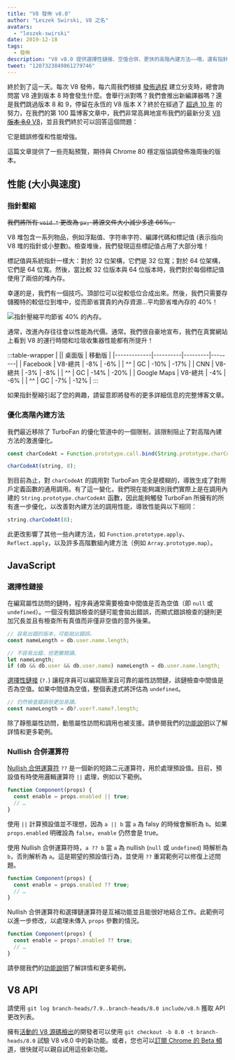 ```yaml
---
title: "V8 發佈 v8.0"
author: "Leszek Swirski, V8 之名"
avatars:
  - "leszek-swirski"
date: 2019-12-18
tags:
  - 發佈
description: "V8 v8.0 提供選擇性鏈接、空值合併、更快的高階內建方法——哦，還有指針壓縮節省了 40% 的內存，無需多說。"
tweet: "1207323849861279746"
---
```


<!-- 是的，這是一個 SVG。請不要問我花了多長時間製作它。 -->
<!-- markdownlint-capture -->
<!-- markdownlint-disable no-inline-html -->

<FullWidthImage />

<!-- markdownlint-restore -->

終於到了這一天。每次 V8 發佈，每六周我們根據 [發佈過程](/docs/release-process) 建立分支時，總會詢問當 V8 達到版本 8 時會發生什麼。會舉行派對嗎？我們會推出新編譯器嗎？還是我們跳過版本 8 和 9，停留在永恆的 V8 版本 X？終於在經過了 [超過 10 年](/blog/10-years) 的努力，在我們的第 100 篇博客文章中，我們非常高興地宣布我們的最新分支 [V8 ~~版本 8.0~~ V8](https://chromium.googlesource.com/v8/v8.git/+log/branch-heads/8.0)，並且我們終於可以回答這個問題：

<!--truncate-->
它是錯誤修復和性能增強。

這篇文章提供了一些亮點預覽，期待與 Chrome 80 穩定版協調發佈幾周後的版本。

## 性能 (大小與速度)

### 指針壓縮

~~我們將所有 `void *` 更改為 `pv`，將源文件大小減少多達 66%。~~

V8 堆包含一系列物品，例如浮點值、字符串字符、編譯代碼和標記值 (表示指向 V8 堆的指針或小整數)。檢查堆後，我們發現這些標記值占用了大部分堆！

標記值與系統指針一樣大：對於 32 位架構，它們是 32 位寬；對於 64 位架構，它們是 64 位寬。然後，當比較 32 位版本與 64 位版本時，我們對於每個標記值使用了兩倍的堆內存。

幸運的是，我們有一個技巧。頂部位可以從較低位合成出來。然後，我們只需要存儲獨特的較低位到堆中，從而節省寶貴的內存資源...平均節省堆內存的 40%！

![指針壓縮平均節省 40% 的內存。](/_img/v8-release-80/pointer-compression-chart.svg)

通常，改進內存往往會以性能為代價。通常。我們很自豪地宣布，我們在真實網站上看到 V8 的運行時間和垃圾收集器性能都有所提升！

:::table-wrapper
| || 桌面版 | 移動版 |
|-------------|----------|---------|--------|
| Facebook | V8-總共 | -8% | -6% |
| ^^ | GC | -10% | -17% |
| CNN | V8-總共 | -3% | -8% |
| ^^ | GC | -14% | -20% |
| Google Maps | V8-總共 | -4% | -6% |
| ^^ | GC | -7% | -12% |
:::

如果指針壓縮引起了您的興趣，請留意即將發布的更多詳細信息的完整博客文章。

### 優化高階內建方法

我們最近移除了 TurboFan 的優化管道中的一個限制，該限制阻止了對高階內建方法的激進優化。

```js
const charCodeAt = Function.prototype.call.bind(String.prototype.charCodeAt);

charCodeAt(string, 8);
```

到目前為止，對 `charCodeAt` 的調用對 TurboFan 完全是模糊的，導致生成了對用戶定義函數的通用調用。有了這一變化，我們現在能夠識別我們實際上是在調用內建的 `String.prototype.charCodeAt` 函數，因此能夠觸發 TurboFan 所擁有的所有進一步優化，以改善對內建方法的調用性能，導致性能與以下相同：

```js
string.charCodeAt(8);
```

此更改影響了其他一些內建方法，如 `Function.prototype.apply`、`Reflect.apply`，以及許多高階數組內建方法（例如 `Array.prototype.map`）。

## JavaScript

### 選擇性鏈接

在編寫屬性訪問的鏈時，程序員通常需要檢查中間值是否為空值（即 `null` 或 `undefined`）。一個沒有錯誤檢查的鏈可能會拋出錯誤，而顯式錯誤檢查的鏈則更加冗長並且有檢查所有真值而非僅非空值的意外後果。

```js
// 容易出錯的版本，可能拋出錯誤。
const nameLength = db.user.name.length;

// 不容易出錯，但更難閱讀。
let nameLength;
if (db && db.user && db.user.name) nameLength = db.user.name.length;
```

[選擇性鏈接](https://v8.dev/features/optional-chaining) (`?.`) 讓程序員可以編寫簡潔且可靠的屬性訪問鏈，該鏈檢查中間值是否為空值。如果中間值為空值，整個表達式將評估為 `undefined`。

```js
// 仍然檢查錯誤但更加易讀。
const nameLength = db?.user?.name?.length;
```

除了靜態屬性訪問，動態屬性訪問和調用也被支援。請參閱我們的[功能說明](https://v8.dev/features/optional-chaining)以了解詳情和更多範例。

### Nullish 合併運算符

[Nullish 合併運算符](https://v8.dev/features/nullish-coalescing) `??` 是一個新的短路二元運算符，用於處理預設值。目前，預設值有時使用邏輯運算符 `||` 處理，例如以下範例。

```js
function Component(props) {
  const enable = props.enabled || true;
  // …
}
```

使用 `||` 計算預設值並不理想，因為 `a || b` 當 `a` 為 falsy 的時候會解析為 `b`。如果 `props.enabled` 明確設為 `false`，`enable` 仍然會是 true。

使用 Nullish 合併運算符時，`a ?? b` 當 `a` 為 nullish (`null` 或 `undefined`) 時解析為 `b`，否則解析為 `a`。這是期望的預設值行為，並使用 `??` 重寫範例可以修復上述問題。

```js
function Component(props) {
  const enable = props.enabled ?? true;
  // …
}
```

Nullish 合併運算符和選擇鏈運算符是互補功能並且能很好地結合工作。此範例可以進一步修改，以處理未傳入 `props` 參數的情況。

```js
function Component(props) {
  const enable = props?.enabled ?? true;
  // …
}
```

請參閱我們的[功能說明](https://v8.dev/features/nullish-coalescing)了解詳情和更多範例。

## V8 API

請使用 `git log branch-heads/7.9..branch-heads/8.0 include/v8.h` 獲取 API 更改列表。

擁有[活動的 V8 源碼檢出](/docs/source-code#using-git)的開發者可以使用 `git checkout -b 8.0 -t branch-heads/8.0` 試驗 V8 v8.0 中的新功能。或者，您也可以[訂閱 Chrome 的 Beta 頻道](https://www.google.com/chrome/browser/beta.html)，很快就可以親自試用這些新功能。

